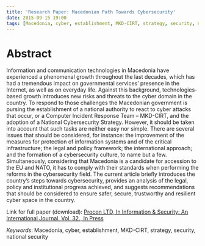 ```yaml
---
title: 'Research Paper: Macedonian Path Towards Cybersecurity'
date: 2015-09-15 19:00
tags: [Macedonia, cyber, establishment, MKD-CIRT, strategy, security, national security]
---
```


# Abstract

Information and communication technologies in Macedonia have experienced a phenomenal growth throughout the last decades, which has had a tremendous impact on governmental services’ presence in the Internet, as well as on everyday life. Against this background, technologies-based growth introduces new risks and threats to the cyber domain in the country. To respond to those challenges the Macedonian government is pursing the establishment of a national authority to react to cyber attacks that occur, or a Computer Incident Response Team – MKD-CIRT, and the adoption of a National Cybersecurity Strategy. However, it should be
taken into account that such tasks are neither easy nor simple. There are several issues that should be considered, for instance: the improvement of the measures for protection of information systems and of the critical infrastructure; the legal and policy framework; the international approach; and the formation of a cybersecurity culture, to name but a few. Simultaneously, considering that Macedonia is a candidate for accession to the EU and NATO, it has to comply with their standards when performing the reforms in the cybersecurity field. The current article briefly introduces the country’s steps towards cybersecurity, provides an analysis of the legal, policy and institutional progress achieved, and suggests recommendations that should be considered to ensure safer, secure, trustworthy and resilient cyber space
in the country.

Link for full paper (download): [Procon LTD, In Information & Security: An International Journal. Vol. 32., In Press](https://procon.bg/article/macedonian-path-towards-cybersecurity)

_Keywords_: Macedonia, cyber, establishment, MKD-CIRT, strategy, security, national security
